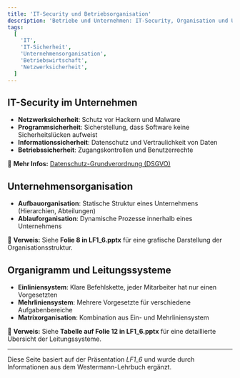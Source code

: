 ```yaml
---
title: 'IT-Security und Betriebsorganisation'
description: 'Betriebe und Unternehmen: IT-Security, Organisation und Unternehmensstrukturen'
tags:
  [
    'IT',
    'IT-Sicherheit',
    'Unternehmensorganisation',
    'Betriebswirtschaft',
    'Netzwerksicherheit',
  ]
---
```


## IT-Security im Unternehmen

- **Netzwerksicherheit**: Schutz vor Hackern und Malware
- **Programmsicherheit**: Sicherstellung, dass Software keine Sicherheitslücken aufweist
- **Informationssicherheit**: Datenschutz und Vertraulichkeit von Daten
- **Betriebssicherheit**: Zugangskontrollen und Benutzerrechte

📌 **Mehr Infos:** [Datenschutz-Grundverordnung (DSGVO)](https://gdpr-info.eu/)

## Unternehmensorganisation

- **Aufbauorganisation**: Statische Struktur eines Unternehmens (Hierarchien, Abteilungen)
- **Ablauforganisation**: Dynamische Prozesse innerhalb eines Unternehmens

📌 **Verweis:** Siehe **Folie 8 in LF1_6.pptx** für eine grafische Darstellung der Organisationsstruktur.

## Organigramm und Leitungssysteme

- **Einliniensystem**: Klare Befehlskette, jeder Mitarbeiter hat nur einen Vorgesetzten
- **Mehrliniensystem**: Mehrere Vorgesetzte für verschiedene Aufgabenbereiche
- **Matrixorganisation**: Kombination aus Ein- und Mehrliniensystem

📌 **Verweis:** Siehe **Tabelle auf Folie 12 in LF1_6.pptx** für eine detaillierte Übersicht der Leitungssysteme.

---

Diese Seite basiert auf der Präsentation _LF1_6_ und wurde durch Informationen aus dem Westermann-Lehrbuch ergänzt.
